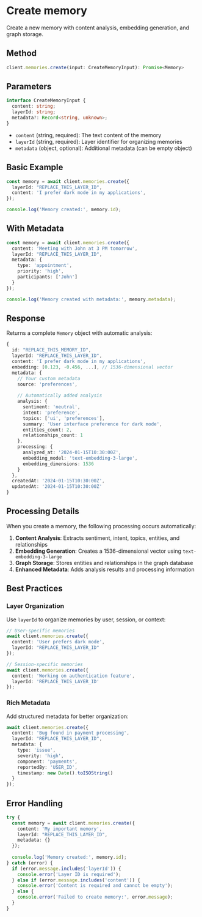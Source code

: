 # Create memory

Create a new memory with content analysis, embedding generation, and graph storage.

## Method

```typescript
client.memories.create(input: CreateMemoryInput): Promise<Memory>
```

## Parameters

```typescript
interface CreateMemoryInput {
  content: string;
  layerId: string;
  metadata?: Record<string, unknown>;
}
```

- `content` (string, required): The text content of the memory
- `layerId` (string, required): Layer identifier for organizing memories
- `metadata` (object, optional): Additional metadata (can be empty object)

## Basic Example

```typescript
const memory = await client.memories.create({
  layerId: "REPLACE_THIS_LAYER_ID",
  content: 'I prefer dark mode in my applications',
});

console.log('Memory created:', memory.id);
```

## With Metadata

```typescript
const memory = await client.memories.create({
  content: 'Meeting with John at 3 PM tomorrow',
  layerId: "REPLACE_THIS_LAYER_ID",
  metadata: {
    type: 'appointment',
    priority: 'high',
    participants: ['John']
  }
});

console.log('Memory created with metadata:', memory.metadata);
```

## Response

Returns a complete `Memory` object with automatic analysis:

```typescript
{
  id: "REPLACE_THIS_MEMORY_ID",
  layerId: "REPLACE_THIS_LAYER_ID",
  content: 'I prefer dark mode in my applications',
  embedding: [0.123, -0.456, ...], // 1536-dimensional vector
  metadata: {
    // Your custom metadata
    source: 'preferences',
    
    // Automatically added analysis
    analysis: {
      sentiment: 'neutral',
      intent: 'preference',
      topics: ['ui', 'preferences'],
      summary: 'User interface preference for dark mode',
      entities_count: 2,
      relationships_count: 1
    },
    processing: {
      analyzed_at: '2024-01-15T10:30:00Z',
      embedding_model: 'text-embedding-3-large',
      embedding_dimensions: 1536
    }
  },
  createdAt: '2024-01-15T10:30:00Z',
  updatedAt: '2024-01-15T10:30:00Z'
}
```

## Processing Details

When you create a memory, the following processing occurs automatically:

1. **Content Analysis**: Extracts sentiment, intent, topics, entities, and relationships
2. **Embedding Generation**: Creates a 1536-dimensional vector using `text-embedding-3-large`
3. **Graph Storage**: Stores entities and relationships in the graph database
4. **Enhanced Metadata**: Adds analysis results and processing information

## Best Practices

### Layer Organization

Use `layerId` to organize memories by user, session, or context:

```typescript
// User-specific memories
await client.memories.create({
  content: 'User prefers dark mode',
  layerId: "REPLACE_THIS_LAYER_ID"
});

// Session-specific memories
await client.memories.create({
  content: 'Working on authentication feature',
  layerId: 'REPLACE_THIS_LAYER_ID'
});
```

### Rich Metadata

Add structured metadata for better organization:

```typescript
await client.memories.create({
  content: 'Bug found in payment processing',
  layerId: "REPLACE_THIS_LAYER_ID",
  metadata: {
    type: 'issue',
    severity: 'high',
    component: 'payments',
    reportedBy: 'USER_ID',
    timestamp: new Date().toISOString()
  }
});
```

## Error Handling

```typescript
try {
  const memory = await client.memories.create({
    content: 'My important memory',
    layerId: "REPLACE_THIS_LAYER_ID",
    metadata: {}
  });
  
  console.log('Memory created:', memory.id);
} catch (error) {
  if (error.message.includes('layerId')) {
    console.error('Layer ID is required');
  } else if (error.message.includes('content')) {
    console.error('Content is required and cannot be empty');
  } else {
    console.error('Failed to create memory:', error.message);
  }
}
``` 